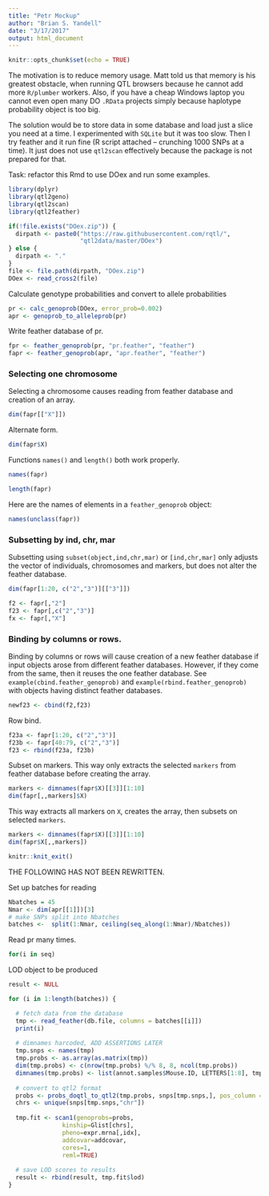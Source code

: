 ```yaml
---
title: "Petr Mockup"
author: "Brian S. Yandell"
date: "3/17/2017"
output: html_document
---
```


```r
knitr::opts_chunk$set(echo = TRUE)
```

The motivation is to reduce memory usage. Matt told us that memory is his greatest obstacle, when running QTL browsers because he cannot add more `R/plumber` workers. Also, if you have a cheap Windows laptop you cannot even open many DO `.RData` projects simply because haplotype probability object is too big.
 
The solution would be to store data in some database and load just a slice you need at a time. I experimented with `SQLite` but it was too slow. Then I try feather and it run fine (R script attached – crunching 1000 SNPs at a time). It just does not use `qtl2scan` effectively because the package is not prepared for that.

Task: refactor this Rmd to use DOex and run some examples.

```r
library(dplyr)
library(qtl2geno)
library(qtl2scan)
library(qtl2feather)
```

```r
if(!file.exists("DOex.zip")) {
  dirpath <- paste0("https://raw.githubusercontent.com/rqtl/",
                    "qtl2data/master/DOex")
} else {
  dirpath <- "."
}
file <- file.path(dirpath, "DOex.zip")
DOex <- read_cross2(file)
```

Calculate genotype probabilities and convert to allele probabilities

```r
pr <- calc_genoprob(DOex, error_prob=0.002)
apr <- genoprob_to_alleleprob(pr)
```

Write feather database of pr.

```r
fpr <- feather_genoprob(pr, "pr.feather", "feather")
fapr <- feather_genoprob(apr, "apr.feather", "feather")
```

### Selecting one chromosome

Selecting a chromosome causes reading from feather database and creation of an array.

```r
dim(fapr[["X"]])
```

Alternate form.

```r
dim(fapr$X)
```

Functions `names()` and `length()` both work properly.

```r
names(fapr)
```
```r
length(fapr)
```

Here are the names of elements in a `feather_genoprob` object:

```r
names(unclass(fapr))
```

### Subsetting by ind, chr, mar

Subsetting using `subset(object,ind,chr,mar)` or `[ind,chr,mar]` only adjusts the vector of
individuals, chromosomes and markers, but does not alter the feather database.

```r
dim(fapr[1:20, c("2","3")][["3"]])
```

```r
f2 <- fapr[,"2"]
f23 <- fapr[,c("2","3")]
fx <- fapr[,"X"]
```

### Binding by columns or rows.

Binding by columns or rows will cause creation of a new feather database if input objects arose from different feather databases. However, if they come from the same, then it reuses the one feather database. See `example(cbind.feather_genoprob)` and `example(rbind.feather_genoprob)` with objects having distinct feather databases.

```r
newf23 <- cbind(f2,f23)
```

Row bind.

```r
f23a <- fapr[1:20, c("2","3")]
f23b <- fapr[40:79, c("2","3")]
f23 <- rbind(f23a, f23b)
```

Subset on markers. This way only extracts the selected `markers` from feather database before creating the array.

```r
markers <- dimnames(fapr$X)[[3]][1:10]
dim(fapr[,,markers]$X)
```

This way extracts all markers on `X`, creates the array, then subsets on selected `markers`.

```r
markers <- dimnames(fapr$X)[[3]][1:10]
dim(fapr$X[,,markers])
```

```r
knitr::knit_exit()
```

THE FOLLOWING HAS NOT BEEN REWRITTEN.

Set up batches for reading

```r
Nbatches = 45
Nmar <- dim(apr[[1]])[3]
# make SNPs split into Nbatches
batches <-  split(1:Nmar, ceiling(seq_along(1:Nmar)/Nbatches))
```

Read pr many times.

```r
for(i in seq)
```

LOD object to be produced

```r
result <- NULL

for (i in 1:length(batches)) {

  # fetch data from the database
  tmp <- read_feather(db.file, columns = batches[[i]])
  print(i)
  
  # dimnames harcoded, ADD ASSERTIONS LATER 
  tmp.snps <- names(tmp)
  tmp.probs <- as.array(as.matrix(tmp))
  dim(tmp.probs) <- c(nrow(tmp.probs) %/% 8, 8, ncol(tmp.probs))
  dimnames(tmp.probs) <- list(annot.samples$Mouse.ID, LETTERS[1:8], tmp.snps)
  
  # convert to qtl2 format
  probs <- probs_doqtl_to_qtl2(tmp.probs, snps[tmp.snps,], pos_column = "bp")
  chrs <- unique(snps[tmp.snps,"chr"])
  
  tmp.fit <- scan1(genoprobs=probs, 
               kinship=Glist[chrs],
               pheno=expr.mrna[,idx], 
               addcovar=addcovar, 
               cores=1, 
               reml=TRUE)
  
  # save LOD scores to results
  result <- rbind(result, tmp.fit$lod)
}
```

